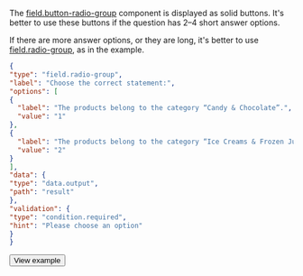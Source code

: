 The [field.button-radio-group](/docs-new/template-builder/reference/field.button-radio-group) component is displayed as solid buttons. It's better to use these buttons if the question has 2–4 short answer options.

  If there are more answer options, or they are long, it's better to use [field.radio-group](/docs-new/template-builder/reference/field.radio-group), as in the example.

  <Cut title="Show code">

  ```json
  {
"type": "field.radio-group",
"label": "Choose the correct statement:",
"options": [
  {
    "label": "The products belong to the category “Candy & Chocolate”.",
    "value": "1"
  },
  {
    "label": "The products belong to the category “Ice Creams & Frozen Juices”.",
    "value": "2"
  }
],
"data": {
  "type": "data.output",
  "path": "result"
},
"validation": {
  "type": "condition.required",
  "hint": "Please choose an option"
}
  }
  ```

  </Cut>

  <Button themeColor="light" view="default" size="l" type="link" url="https://ya.cc/t/AIl36VxY3ttChc">View example</Button>
